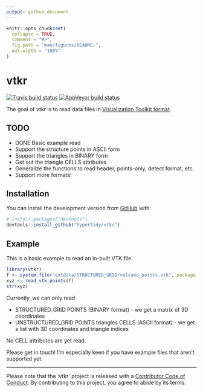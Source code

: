 ```yaml
---
output: github_document
---
```


<!-- README.md is generated from README.Rmd. Please edit that file -->

```r
knitr::opts_chunk$set(
  collapse = TRUE,
  comment = "#>",
  fig.path = "man/figures/README-",
  out.width = "100%"
)
```

# vtkr

<!-- badges: start -->
[![Travis build status](https://travis-ci.org/hypertidy/vtkr.svg?branch=master)](https://travis-ci.org/hypertidy/vtkr)
[![AppVeyor build status](https://ci.appveyor.com/api/projects/status/github/hypertidy/vtkr?branch=master&svg=true)](https://ci.appveyor.com/project/hypertidy/vtkr)
<!-- badges: end -->

The goal of vtkr is to read data files in [Visualization Toolkit format](https://en.wikipedia.org/wiki/VTK). 

## TODO

* DONE Basic example read
* Support the structure points in ASCII form
* Support the triangles in BINARY form
* Get out the triangle CELLS attributes
* Generalize the functions to read header, points-only, detect format, etc. 
* Support more formats!

## Installation


You can install the development version from [GitHub](https://github.com/) with:

``` r
# install.packages("devtools")
devtools::install_github("hypertidy/vtkr")
```
## Example

This is a basic example to read an in-built VTK file. 

```r
library(vtkr)
f <- system.file("extdata/STRUCTURED_GRID/volcano_points.vtk", package = "vtkr", mustWork = TRUE)
xyz <- read_vtk_points(f)
str(xyz)
```

Currently, we can only read 

* STRUCTURED_GRID POINTS (BINARY format) - we get a matrix of 3D coordinates
* UNSTRUCTURED_GRID POINTS triangles CELLS (ASCII format) - we get a list with 3D coordinates and triangle indices

No CELL attributes are yet read. 

Please get in touch!  I'm especially keen if you have example files that aren't supported yet.

---

  Please note that the 'vtkr' project is released with a
  [Contributor Code of Conduct](https://github.com/hypertidy/vtkr/blob/master/CODE_OF_CONDUCT.md).
  By contributing to this project, you agree to abide by its terms.
